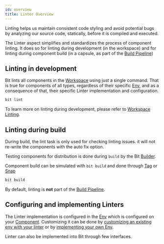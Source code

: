 ```yaml
---
id: overview
title: Linter Overview
---
```


Linting helps us maintain consistent code styling and avoid potential bugs by analyzing our source code, statically, before it is compiled and executed.

The Linter aspect simplifies and standardizes the process of component linting. It does so for linting during development (in the workspace) and for linting during component build (in a capsule, as part of the [Build Pipeline](/builder/build-pipelines))

## Linting in development

Bit lints all components in the [Workspace](/workspace/overview) using just a single command. That is true for components of all types, regardless of their specific [Env](/envs/overview), and as a consequence of that, their specific Linter implementation<!-- [Linter implementation](#) --> and configuration.

```bash
bit lint
```

To learn more on linting during development, please refer to [Workspace Linting](/linter/workspace-linting).

## Linting during build

During build, the lint task is only used for checking linting issues. it will not re-write the components with the auto fix option.

Testing components for distribution is done during `build` by the Bit [Builder](/builder/overview).

Component build can be simulated with `bit build` and done through [Tag](/components/tags) or [Snap](/components/snaps)

```bash
bit build
```

By default, linting is **not** part of the [Build Pipeline](/builder/build-pipelines).

<!--TODO To learn more on linting during build and how to add a lint [Build Task](/builder/overview#build-task), please refer to [Linting During Build](#). -->

## Configuring and implementing Linters

The Linter implementation<!-- [Linter implementation](#) --> is configured in the [Env](/envs/overview) which is configured on your [Component](/components/overview). Customizing it can be done by [customizing an existing env with your linter](/) or by [implementing your own Env](/envs/customizing-env).

Linter can also be implemented into Bit through few interfaces. <!--TODO For more information on implementing your own linter please refer to [Implement a Linter](/).
 -->

